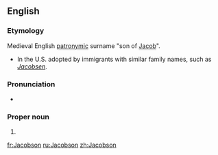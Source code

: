 ==English==

===Etymology===
Medieval English [[patronymic]] surname "son of [[Jacob]]".
* In the U.S. adopted by immigrants with similar family names, such as {{etyl|no|en}} ''[[Jacobsen]]''.

===Pronunciation===
* {{IPA|/ˈd͡ʒeɪkəbsən/|lang=en}}

===Proper noun===
{{en-proper noun}}

# {{surname|A=An|English|from=given names}}

[[fr:Jacobson]]
[[ru:Jacobson]]
[[zh:Jacobson]]